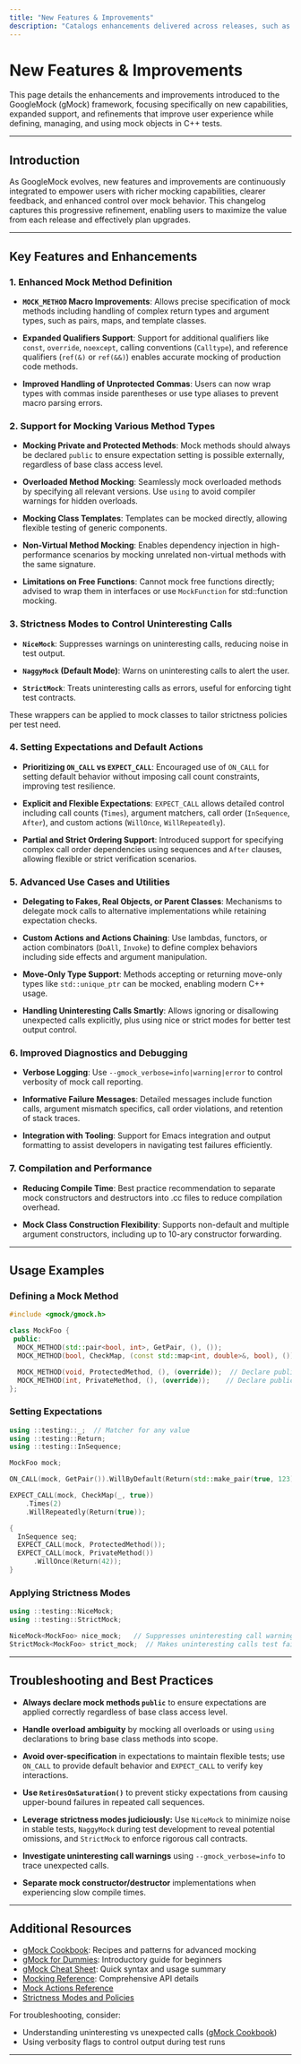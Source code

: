 ```yaml
---
title: "New Features & Improvements"
description: "Catalogs enhancements delivered across releases, such as added assertions, expanded platform support, or test framework improvements. Perfect for users seeking to maximize new functionality or validate pending updates before deployment."
---
```


# New Features & Improvements

This page details the enhancements and improvements introduced to the GoogleMock (gMock) framework, focusing specifically on new capabilities, expanded support, and refinements that improve user experience while defining, managing, and using mock objects in C++ tests.

---

## Introduction

As GoogleMock evolves, new features and improvements are continuously integrated to empower users with richer mocking capabilities, clearer feedback, and enhanced control over mock behavior. This changelog captures this progressive refinement, enabling users to maximize the value from each release and effectively plan upgrades.

---

## Key Features and Enhancements

### 1. Enhanced Mock Method Definition

- **`MOCK_METHOD` Macro Improvements**: Allows precise specification of mock methods including handling of complex return types and argument types, such as pairs, maps, and template classes.

- **Expanded Qualifiers Support**: Support for additional qualifiers like `const`, `override`, `noexcept`, calling conventions (`Calltype`), and reference qualifiers (`ref(&)` or `ref(&&)`) enables accurate mocking of production code methods.

- **Improved Handling of Unprotected Commas**: Users can now wrap types with commas inside parentheses or use type aliases to prevent macro parsing errors.

### 2. Support for Mocking Various Method Types

- **Mocking Private and Protected Methods**: Mock methods should always be declared `public` to ensure expectation setting is possible externally, regardless of base class access level.

- **Overloaded Method Mocking**: Seamlessly mock overloaded methods by specifying all relevant versions. Use `using` to avoid compiler warnings for hidden overloads.

- **Mocking Class Templates**: Templates can be mocked directly, allowing flexible testing of generic components.

- **Non-Virtual Method Mocking**: Enables dependency injection in high-performance scenarios by mocking unrelated non-virtual methods with the same signature.

- **Limitations on Free Functions**: Cannot mock free functions directly; advised to wrap them in interfaces or use `MockFunction` for std::function mocking.

### 3. Strictness Modes to Control Uninteresting Calls

- **`NiceMock`**: Suppresses warnings on uninteresting calls, reducing noise in test output.

- **`NaggyMock` (Default Mode)**: Warns on uninteresting calls to alert the user.

- **`StrictMock`**: Treats uninteresting calls as errors, useful for enforcing tight test contracts.

These wrappers can be applied to mock classes to tailor strictness policies per test need.

### 4. Setting Expectations and Default Actions

- **Prioritizing `ON_CALL` vs `EXPECT_CALL`**: Encouraged use of `ON_CALL` for setting default behavior without imposing call count constraints, improving test resilience.

- **Explicit and Flexible Expectations**: `EXPECT_CALL` allows detailed control including call counts (`Times`), argument matchers, call order (`InSequence`, `After`), and custom actions (`WillOnce`, `WillRepeatedly`).

- **Partial and Strict Ordering Support**: Introduced support for specifying complex call order dependencies using sequences and `After` clauses, allowing flexible or strict verification scenarios.

### 5. Advanced Use Cases and Utilities

- **Delegating to Fakes, Real Objects, or Parent Classes**: Mechanisms to delegate mock calls to alternative implementations while retaining expectation checks.

- **Custom Actions and Actions Chaining**: Use lambdas, functors, or action combinators (`DoAll`, `Invoke`) to define complex behaviors including side effects and argument manipulation.

- **Move-Only Type Support**: Methods accepting or returning move-only types like `std::unique_ptr` can be mocked, enabling modern C++ usage.

- **Handling Uninteresting Calls Smartly**: Allows ignoring or disallowing unexpected calls explicitly, plus using nice or strict modes for better test output control.

### 6. Improved Diagnostics and Debugging

- **Verbose Logging**: Use `--gmock_verbose=info|warning|error` to control verbosity of mock call reporting.

- **Informative Failure Messages**: Detailed messages include function calls, argument mismatch specifics, call order violations, and retention of stack traces.

- **Integration with Tooling**: Support for Emacs integration and output formatting to assist developers in navigating test failures efficiently.

### 7. Compilation and Performance

- **Reducing Compile Time**: Best practice recommendation to separate mock constructors and destructors into .cc files to reduce compilation overhead.

- **Mock Class Construction Flexibility**: Supports non-default and multiple argument constructors, including up to 10-ary constructor forwarding.

---

## Usage Examples

### Defining a Mock Method

```cpp
#include <gmock/gmock.h>

class MockFoo {
 public:
  MOCK_METHOD(std::pair<bool, int>, GetPair, (), ());
  MOCK_METHOD(bool, CheckMap, (const std::map<int, double>&, bool), ());

  MOCK_METHOD(void, ProtectedMethod, (), (override));  // Declare public even if base is protected
  MOCK_METHOD(int, PrivateMethod, (), (override));    // Declare public even if base is private
};
```

### Setting Expectations

```cpp
using ::testing::_;  // Matcher for any value
using ::testing::Return;
using ::testing::InSequence;

MockFoo mock;

ON_CALL(mock, GetPair()).WillByDefault(Return(std::make_pair(true, 123)));

EXPECT_CALL(mock, CheckMap(_, true))
    .Times(2)
    .WillRepeatedly(Return(true));

{
  InSequence seq;
  EXPECT_CALL(mock, ProtectedMethod());
  EXPECT_CALL(mock, PrivateMethod())
      .WillOnce(Return(42));
}
```

### Applying Strictness Modes

```cpp
using ::testing::NiceMock;
using ::testing::StrictMock;

NiceMock<MockFoo> nice_mock;   // Suppresses uninteresting call warnings
StrictMock<MockFoo> strict_mock;  // Makes uninteresting calls test failures
```

---

## Troubleshooting and Best Practices

- **Always declare mock methods `public`** to ensure expectations are applied correctly regardless of base class access level.

- **Handle overload ambiguity** by mocking all overloads or using `using` declarations to bring base class methods into scope.

- **Avoid over-specification** in expectations to maintain flexible tests; use `ON_CALL` to provide default behavior and `EXPECT_CALL` to verify key interactions.

- **Use `RetiresOnSaturation()`** to prevent sticky expectations from causing upper-bound failures in repeated call sequences.

- **Leverage strictness modes judiciously:** Use `NiceMock` to minimize noise in stable tests, `NaggyMock` during test development to reveal potential omissions, and `StrictMock` to enforce rigorous call contracts.

- **Investigate uninteresting call warnings** using `--gmock_verbose=info` to trace unexpected calls.

- **Separate mock constructor/destructor** implementations when experiencing slow compile times.

---

## Additional Resources

- [gMock Cookbook](https://google.github.io/googletest/gmock_cook_book.html): Recipes and patterns for advanced mocking
- [gMock for Dummies](https://google.github.io/googletest/gmock_for_dummies.html): Introductory guide for beginners
- [gMock Cheat Sheet](https://google.github.io/googletest/gmock_cheat_sheet.html): Quick syntax and usage summary
- [Mocking Reference](reference/mocking.md): Comprehensive API details
- [Mock Actions Reference](api-reference/matchers-and-actions/mock-actions.mdx)
- [Strictness Modes and Policies](api-reference/mocking-framework/strictness-modes.mdx)

For troubleshooting, consider:
- Understanding uninteresting vs unexpected calls ([gMock Cookbook](https://google.github.io/googletest/gmock_cook_book.html#uninteresting-vs-unexpected))
- Using verbosity flags to control output during test runs

---